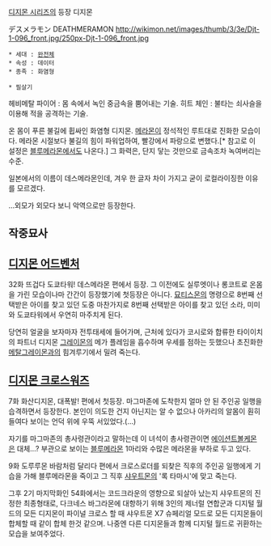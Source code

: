 [[디지몬 시리즈]]의 등장 디지몬

デスメラモン
DEATHMERAMON 
http://wikimon.net/images/thumb/3/3e/Djt-1-096_front.jpg/250px-Djt-1-096_front.jpg

 * 세대 : [[완전체]]
 * 속성 : 데이터
 * 종족 : 화염형

 * 필살기
헤비메탈 파이어 : 몸 속에서 녹인 중금속을 뿜어내는 기술.
히트 체인 : 불타는 쇠사슬을 이용해 적을 공격하는 기술.

온 몸이 푸른 불길에 휩싸인 화염형 디지몬. [[메라몬]]이 정석적인 루트대로 진화한 모습이다. 메라몬 시절보다 불길의 힘이 파워업하여, 빨강에서 파랑으로 변했다.[* 참고로 이 설정은 [[블루메라몬]]에서도 나온다.] 그 화력은, 단지 닿는 것만으로 금속조차 녹여버리는 수준.

일본에서의 이름이 데스메라몬인데, 겨우 한 글자 차이 가지고 굳이 로컬라이징한 이유를 모르겠다.

…외모가 외모다 보니 악역으로만 등장한다.



== 작중묘사 ==


== [[디지몬 어드벤처]] ==

32화 뜨겁다 도쿄타워! 데스메라몬 편에서 등장.
그 이전에도 실루엣이나 롱코트로 온몸을 가린 모습이나마 간간이 등장했기에 첫등장은 아니다. [[묘티스몬]]의 명령으로 8번째 선택받은 아이를 찾고 있던 도중 마찬가지로 8번째 선택받은 아이를 찾고 있던 소라, 미미와 도쿄타워에서 우연히 마주치게 된다.

당연히 얼굴을 보자마자 전투태세에 들어가며, 근처에 있다가 코시로와 합류한 타이이치의 파트너 디지몬 [[그레이몬]]의 메가 플레임을 흡수하며 우세를 점하는 듯했으나 초진화한 [[메탈그레이몬]]과의 힘겨루기에서 밀려 죽는다.


== [[디지몬 크로스워즈]] ==

7화 화산디지몬, 대폭발! 편에서 첫등장.
마그마존에 도착한지 얼마 안 된 주인공 일행을 습격하면서 등장한다. 본인이 의도한 건지 아닌지는 알 수 없으나 아카리의 알몸이 훤히 들여다 보이는 언덕 위에 우뚝 서있었다.(…)

자기를 마그마존의 총사령관이라고 말하는데 이 녀석이 총사령관이면 [[에이션트볼케몬]]은 대체…? 부관으로 보이는 [[블루메라몬]] 1마리와 수많은 메라몬을 부하로 두고 있다.

9화 도루루몬 바람처럼 달리다 편에서 크로스로더를 되찾은 직후의 주인공 일행에게 기습을 가해 블루메라몬을 죽이고 그 직후 [[샤우트몬]]의 '록 타마시'에 맞고 죽는다.

그후 2기 마지막화인 54화에서는 코드크라운의 영향으로 되살아 났는지 샤우트몬의 진정한 최종형태로, 다크네스 바그라몬에 대항하기 위해 3인의 제너럴 연합군과 디지털 월드의 모든 디지몬이 파이널 크로스 할 때 샤우트몬 X7 슈페리얼 모드로 모든 디지몬들이 합체할 때 같이 합체 한것 같으며. 나중엔 다른 디지몬들과 함께 디지털 월드로 귀환하는 모습을 보여주었다.
